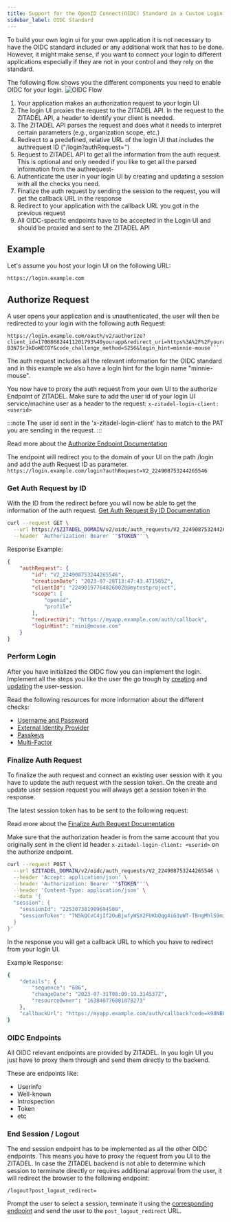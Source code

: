 ```yaml
---
title: Support for the OpenID Connect(OIDC) Standard in a Custom Login UI
sidebar_label: OIDC Standard
---
```


To build your own login ui for your own application it is not necessary to have the OIDC standard included or any additional work that has to be done.
However, it might make sense, if you want to connect your login to different applications especially if they are not in your control and they rely on the standard.

The following flow shows you the different components you need to enable OIDC for your login.
![OIDC Flow](/img/guides/login-ui/oidc-flow.png)

1. Your application makes an authorization request to your login UI
2. The login UI proxies the request to the ZITADEL API. In the request to the ZITADEL API, a header to identify your client is needed.
3. The ZITADEL API parses the request and does what it needs to interpret certain parameters (e.g., organization scope, etc.)
4. Redirect to a predefined, relative URL of the login UI that includes the authrequest ID ("/login?authRequest=")
5. Request to ZITADEL API to get all the information from the auth request. This is optional and only needed if you like to get all the parsed information from the authrequest-
6. Authenticate the user in your login UI by creating and updating a session with all the checks you need.
7. Finalize the auth request by sending the session to the request, you will get the callback URL in the response
8. Redirect to your application with the callback URL you got in the previous request
9. All OIDC-specific endpoints have to be accepted in the Login UI and should be proxied and sent to the ZITADEL API


## Example

Let's assume you host your login UI on the following URL:
```
https://login.example.com
```

## Authorize Request

A user opens your application and is unauthenticated, the user will then be redirected to your login with the following auth Request:
```
https://login.example.com/oauth/v2/authorize?client_id=170086824411201793%40yourapp&redirect_uri=https%3A%2F%2Fyourapp.example.com%2Fauth%2Fcallback&response_type=code&scope=openid%20email%20profile&code_challenge=9az09PjcfuENS7oDK7jUd2xAWRb-B3N7Sr3kDoWECOY&code_challenge_method=S256&login_hint=minnie-mouse```
```

The auth request includes all the relevant information for the OIDC standard and in this example we also have a login hint for the login name "minnie-mouse".

You now have to proxy the auth request from your own UI to the authorize Endpoint of ZITADEL.
Make sure to add the user id of your login UI service/machine user as a header to the request: ```x-zitadel-login-client: <userid>```

:::note
The user id sent in the 'x-zitadel-login-client' has to match to the PAT you are sending in the request.
:::

Read more about the [Authorize Endpoint Documentation](/docs/apis/openidoauth/endpoints#authorization_endpoint)

The endpoint will redirect you to the domain of your UI on the path /login and add the auth Request ID as parameter.
```https://login.example.com/login?authRequest=V2_224908753244265546```

### Get Auth Request by ID

With the ID from the redirect before you will now be able to get the information of the auth request.
[Get Auth Request By ID Documentation](/docs/apis/resources/oidc_service/oidc-service-get-auth-request)

```bash
curl --request GET \
  --url https://$ZITADEL_DOMAIN/v2/oidc/auth_requests/V2_224908753244265546 \
  --header 'Authorization: Bearer '"$TOKEN"''\
```

Response Example:

```json
{
	"authRequest": {
		"id": "V2_224908753244265546",
		"creationDate": "2023-07-28T13:47:43.471505Z",
		"clientId": "224901977648260028@mytestproject",
		"scope": [
			"openid",
			"profile"
		],
		"redirectUri": "https://myapp.example.com/auth/callback",
		"loginHint": "mini@mouse.com"
	}
}
```

### Perform Login

After you have initialized the OIDC flow you can implement the login.
Implement all the steps you like the user the go trough by [creating](/docs/apis/resources/session_service_v2/session-service-create-session) and [updating](/docs/apis/resources/session_service/session-service-set-session) the user-session.

Read the following resources for more information about the different checks:
- [Username and Password](./username-password)
- [External Identity Provider](./external-login)
- [Passkeys](./passkey)
- [Multi-Factor](./mfa)

### Finalize Auth Request

To finalize the auth request and connect an existing user session with it you have to update the auth request with the session token.
On the create and update user session request you will always get a session token in the response.

The latest session token has to be sent to the following request:

Read more about the [Finalize Auth Request Documentation](/docs/apis/resources/oidc_service/oidc-service-create-callback)

Make sure that the authorization header is from the same account that you originally sent in the client id header ```x-zitadel-login-client: <userid>``` on the authorize endpoint.
```bash
curl --request POST \
  --url $ZITADEL_DOMAIN/v2/oidc/auth_requests/V2_224908753244265546 \
  --header 'Accept: application/json' \
  --header 'Authorization: Bearer '"$TOKEN"''\
  --header 'Content-Type: application/json' \
  --data '{
  "session": {
    "sessionId": "225307381909694508",
    "sessionToken": "7N5kQCvC4jIf2OuBjwfyWSX2FUKbQqg4iG3uWT-TBngMhlS9miGUwpyUaN0HJ8OcbSzk4QHZy_Bvvv"
  }
}'
```

In the response you will get a callback URL to which you have to redirect from your login UI.

Example Response:
```bash
{
	"details": {
		"sequence": "686",
		"changeDate": "2023-07-31T08:09:19.314537Z",
		"resourceOwner": "163840776801878273"
	},
	"callbackUrl": "https://myapp.example.com/auth/callback?code=k98NBLrdjVbwQQI-oM_rR_cYHv0k3dqpkqlQX8UXTWVnYSQL9g&state=testd"
}
```

### OIDC Endpoints

All OIDC relevant endpoints are provided by ZITADEL. In you login UI you just have to proxy them through and send them directly to the backend.

These are endpoints like:
- Userinfo
- Well-known
- Introspection
- Token
- etc


### End Session / Logout

The end session endpoint has to be implemented as all the other OIDC endpoints. This means you have to proxy the request from you UI to the ZITADEL.
In case the ZITADEL backend is not able to determine which session to terminate directly or requires additional approval from the user, it will redirect the browser to the following endpoint:

```/logout?post_logout_redirect=```

Prompt the user to select a session, terminate it using the [corresponding endpoint](/docs/apis/resources/session_service_v2/session-service-delete-session) and send the user to the `post_logout_redirect` URL.
